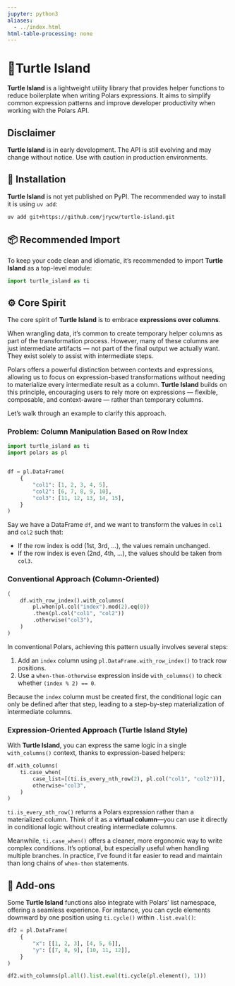 ```yaml
---
jupyter: python3
aliases:
  - ../index.html
html-table-processing: none
---
```


# 🐢Turtle Island
**Turtle Island** is a lightweight utility library that provides helper functions to reduce boilerplate when writing Polars expressions. It aims to simplify common expression patterns and improve developer productivity when working with the Polars API.

::: {.callout-warning}
# Disclaimer
**Turtle Island** is in early development. The API is still evolving and may change without notice. Use with caution in production environments.
::: 

## 🚀 Installation
**Turtle Island** is not yet published on PyPI. The recommended way to install it is using `uv add`:

```bash
uv add git+https://github.com/jrycw/turtle-island.git
```

## 📦 Recommended Import
To keep your code clean and idiomatic, it's recommended to import **Turtle Island** as a top-level module:

```python
import turtle_island as ti
```

## ⚙️ Core Spirit
The core spirit of **Turtle Island** is to embrace **expressions over columns**.

When wrangling data, it's common to create temporary helper columns as part of the transformation process. However, many of these columns are just intermediate artifacts — not part of the final output we actually want. They exist solely to assist with intermediate steps.

Polars offers a powerful distinction between contexts and expressions, allowing us to focus on expression-based transformations without needing to materialize every intermediate result as a column. **Turtle Island** builds on this principle, encouraging users to rely more on expressions — flexible, composable, and context-aware — rather than temporary columns.

Let’s walk through an example to clarify this approach.

### Problem: Column Manipulation Based on Row Index
```python
import turtle_island as ti
import polars as pl


df = pl.DataFrame(
    {
        "col1": [1, 2, 3, 4, 5],
        "col2": [6, 7, 8, 9, 10],
        "col3": [11, 12, 13, 14, 15],
    }
)
```

Say we have a DataFrame `df`, and we want to transform the values in `col1` and `col2` such that:

* If the row index is odd (1st, 3rd, ...), the values remain unchanged.
* If the row index is even (2nd, 4th, ...), the values should be taken from `col3`.


### Conventional Approach (Column-Oriented)
```python
(
    df.with_row_index().with_columns(
        pl.when(pl.col("index").mod(2).eq(0))
        .then(pl.col("col1", "col2"))
        .otherwise("col3"),
    )
)
```

In conventional Polars, achieving this pattern usually involves several steps:

1. Add an `index` column using `pl.DataFrame.with_row_index()` to track row positions.
2. Use a `when-then-otherwise` expression inside `with_columns()` to check whether `(index % 2) == 0`.

Because the `index` column must be created first, the conditional logic can only be defined after that step, leading to a step-by-step materialization of intermediate columns.

### Expression-Oriented Approach (Turtle Island Style)
With **Turtle Island**, you can express the same logic in a single `with_columns()` context, thanks to expression-based helpers:

```python
df.with_columns(
    ti.case_when(
        case_list=[(ti.is_every_nth_row(2), pl.col("col1", "col2"))],
        otherwise="col3",
    )
)
```


`ti.is_every_nth_row()` returns a Polars expression rather than a materialized column. Think of it as a **virtual column**—you can use it directly in conditional logic without creating intermediate columns.

Meanwhile, `ti.case_when()` offers a cleaner, more ergonomic way to write complex conditions. It’s optional, but especially useful when handling multiple branches. In practice, I’ve found it far easier to read and maintain than long chains of `when-then` statements.

## 🔧 Add-ons
Some **Turtle Island** functions also integrate with Polars’ list namespace, offering a seamless experience. For instance, you can cycle elements downward by one position using `ti.cycle()` within `.list.eval()`:

```python
df2 = pl.DataFrame(
    {
        "x": [[1, 2, 3], [4, 5, 6]],
        "y": [[7, 8, 9], [10, 11, 12]],
    }
)

df2.with_columns(pl.all().list.eval(ti.cycle(pl.element(), 1)))
```